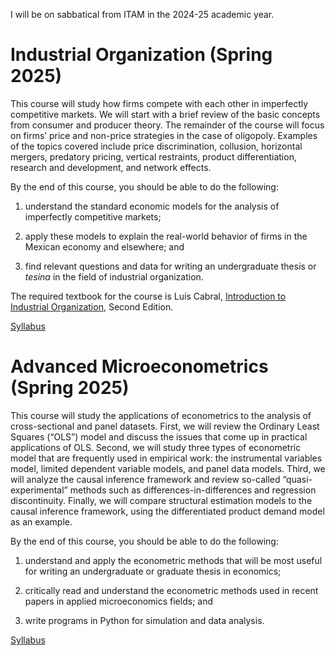 I will be on sabbatical from ITAM in the 2024-25 academic year.

# Industrial Organization (Spring 2025)

This course will study how firms compete with each other in imperfectly competitive markets. We will start with a brief review of the basic concepts from consumer and producer theory. The remainder of the course will focus on firms' price and non-price strategies in the case of oligopoly. Examples of the topics covered include price discrimination, collusion, horizontal mergers, predatory pricing, vertical restraints, product differentiation, research and development, and network effects.

By the end of this course, you should be able to do the following:

1. understand the standard economic models for the analysis of imperfectly competitive markets;

2. apply these models to explain the real-world behavior of firms in the Mexican economy and elsewhere; and

3. find relevant questions and data for writing an undergraduate thesis or *tesina* in the field of industrial organization.

The required textbook for the course is Luís Cabral, [Introduction to Industrial Organization](https://mitpress.mit.edu/9780262035941/introduction-to-industrial-organization/), Second Edition.

[Syllabus](/files/2025-S1-io-syllabus.pdf)


# Advanced Microeconometrics (Spring 2025)

This course will study the applications of econometrics to the analysis of cross-sectional and panel datasets. First, we will review the Ordinary Least Squares ("OLS") model and discuss the issues that come up in practical applications of OLS. Second, we will study three types of econometric model that are frequently used in empirical work: the instrumental variables model, limited dependent variable models, and panel data models. Third, we will analyze the causal inference framework and review so-called "quasi-experimental" methods such as differences-in-differences and regression discontinuity. Finally, we will compare structural estimation models to the causal inference framework, using the differentiated product demand model as an example.

By the end of this course, you should be able to do the following:

1. understand and apply the econometric methods that will be most useful for writing an undergraduate or graduate thesis in economics;

2. critically read and understand the econometric methods used in recent papers in applied microeconomics fields; and

3. write programs in Python for simulation and data analysis.

[Syllabus](/files/2025-S1-metrics-syllabus.pdf)
